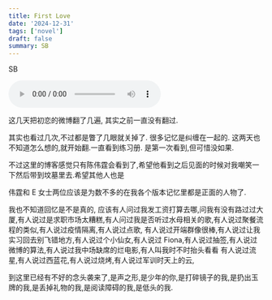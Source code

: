```yaml
---
title: First Love
date: '2024-12-31'
tags: ['novel']
draft: false
summary: SB
---
```


SB

<audio controls src="/next-blog/static/audio/last.mp3" autoPlay></audio>

这几天把初恋的微博翻了几遍, 其实之前一直没有翻过.

其实也看过几次,不过都是瞥了几眼就关掉了. 很多记忆是纠缠在一起的.
这两天也不知道怎么想的,就开始翻.一直看到练习册. 是第一次看到,但可惜没如果.

不过这里的博客感觉只有陈伟霆会看到了,希望他看到之后见面的时候对我嘲笑一下然后带到坟墓里去.希望其他人也是

伟霆和 E 女士两位应该是为数不多的在我各个版本记忆里都是正面的人物了.

我也不知道回忆是不是真的,
应该有人问过我发工资打算去哪,问我有没有路过过大厦,有人说过是求职市场太糟糕,有人问过我是否听过水母相关的歌,有人说过聚餐流程的类似,有人说过疫情隔离,有人说过点歌,
有人说过开端群像很棒,有人说过让我实习回去别飞错地方,有人说过个小仙女,有人说过 Fiona,有人说过抽签,有人说过微博的算法,有人说过我中场缺席的烂电影,有人叫我时不时抬头看看
有人说过流星,有人说过西蓝花,有人说过烧烤,有人说过军训时天上的云,

到这里已经有不好的念头袭来了,是声之形,是少年的你,是打碎镜子的我,是扔出玉牌的我,是丢掉礼物的我,是阅读障碍的我,是低头的我.
